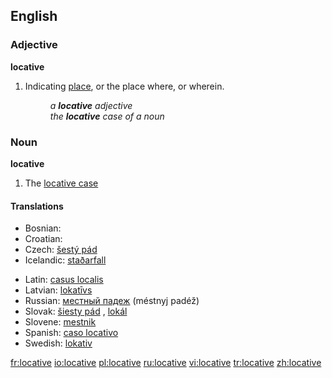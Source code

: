 ==English==
===Adjective===
'''locative'''
#{{Grammar}} Indicating [[place]], or the place where, or wherein.
#: ''a '''locative''' adjective''
#: ''the '''locative''' case of a noun''

===Noun===
'''locative'''
# {{Grammar}} The [[locative case]]

====Translations====
{{trans-top|grammatical case}}
*Bosnian: {{t|bs|lokativ|m}}
*Croatian: {{t|hr|lokativ|m}}
*Czech: [[šestý pád]] {{m}}
*Icelandic: [[staðarfall]] {{n}}
{{trans-mid}}
*Latin: [[casus localis]] {{m}}
*Latvian: [[lokatīvs]] {{m}}
*Russian: [[местный падеж]] (méstnyj padéž) {{m}}
*Slovak: [[šiesty pád]] {{m}}, [[lokál]] {{m}}
*Slovene: [[mestnik]] {{m}}
*Spanish: [[caso locativo]] {{m}}
*Swedish: [[lokativ]] {{n}}
{{trans-bottom}}

[[fr:locative]]
[[io:locative]]
[[pl:locative]]
[[ru:locative]]
[[vi:locative]]
[[tr:locative]]
[[zh:locative]]